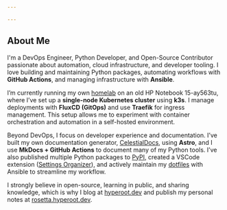 ```yaml
---

---
```

<h2 class="text-text-secondary w-full text-center">About Me</h2>

I'm a DevOps Engineer, Python Developer, and Open-Source Contributor passionate about automation, cloud infrastructure, and developer tooling. I love building and maintaining Python packages, automating workflows with **GitHub Actions**, and managing infrastructure with **Ansible**.

I’m currently running my own [homelab](https://homelab.hyperoot.dev/) on an old HP Notebook 15-ay563tu, where I’ve set up a **single-node Kubernetes cluster** using **k3s**. I manage deployments with **FluxCD (GitOps)** and use **Traefik** for ingress management. This setup allows me to experiment with container orchestration and automation in a self-hosted environment.

Beyond DevOps, I focus on developer experience and documentation. I’ve built my own documentation generator, [CelestialDocs](https://celestialdocs.hyperoot.dev/), using **Astro**, and I use **MkDocs + GitHub Actions** to document many of my Python tools. I’ve also published multiple Python packages to [PyPI](https://pypi.org/user/HYP3R00T/), created a VSCode extension ([Settings Organizer](https://marketplace.visualstudio.com/items?itemName=hyperoot.settings-organizer)), and actively maintain my [dotfiles](https://dotfiles.hyperoot.dev/) with Ansible to streamline my workflow.

I strongly believe in open-source, learning in public, and sharing knowledge, which is why I blog at [hyperoot.dev](https://hyperoot.dev) and publish my personal notes at [rosetta.hyperoot.dev](https://rosetta.hyperoot.dev).